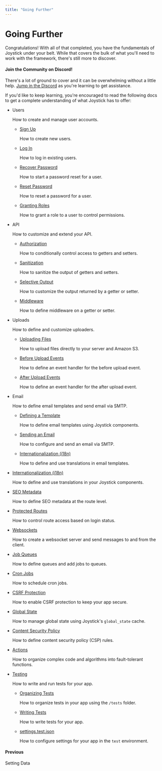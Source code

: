 ```yaml
---
title: "Going Further"
---
```


# Going Further

Congratulations! With all of that completed, you have the fundamentals of Joystick under your belt. While that covers the bulk of what you'll need to work with the framework, there's still more to discover.

#### Join the Community on Discord!

There's a lot of ground to cover and it can be overwhelming without a little help. [Jump in the Discord](http://discord.cheatcode.co) as you're learning to get assistance.

If you'd like to keep learning, you're encouraged to read the following docs to get a complete understanding of what Joystick has to offer:

- Users

  How to create and manage user accounts.

  - [Sign Up](ui/accounts/signup)

    How to create new users.

  - [Log In](ui/accounts/login)

    How to log in existing users.

  - [Recover Password](ui/accounts/recover-password)

    How to start a password reset for a user.

  - [Reset Password](ui/accounts/reset-password)

    How to reset a password for a user.

  - [Granting Roles](node/accounts/roles/granting-a-role)

    How to grant a role to a user to control permissions.

- API

  How to customize and extend your API.

  - [Authorization](node/app/api/authorization)

    How to conditionally control access to getters and setters.

  - [Sanitization](node/app/api/sanitization)

    How to sanitize the output of getters and setters.

  - [Selective Output](ui/api/selective-output)

    How to customize the output returned by a getter or setter.

  - [Middleware](node/app/api/middleware)

    How to define middleware on a getter or setter.

- Uploads

  How to define and customize uploaders.

  - [Uploading Files](node/app/uploaders/defining-an-uploader)

    How to upload files directly to your server and Amazon S3.

  - [Before Upload Events](node/app/uploaders/defining-an-uploader#on_before_upload)

    How to define an event handler for the before upload event.

  - [After Upload Events](node/app/uploaders/defining-an-uploader#on_after_upload)

    How to define an event handler for the after upload event.

- Email

  How to define email templates and send email via SMTP.

  - [Defining a Template](node/email/defining-an-email-template)

    How to define email templates using Joystick components.

  - [Sending an Email](node/email/sending-an-email)

    How to configure and send an email via SMTP.

  - [Internationalization (i18n)](node/email/defining-an-email-template#internationalization-i18n)

    How to define and use translations in email templates.

- [Internationalization (i18n)](node/internationalization-i18n)

  How to define and use translations in your Joystick components.

- [SEO Metadata](node/app/routes/res-render#defining-seo-metadata)

  How to define SEO metadata at the route level.

- [Protected Routes](node/app/routes/req-context-ifloggedin)

  How to control route access based on login status.

- [Websockets](node/app/websockets/defining-a-server)

  How to create a websocket server and send messages to and from the client.

- [Job Queues](node/app/queues/defining-a-database-for-queues)

  How to define queues and add jobs to queues.

- [Cron Jobs](defining-a-cron-job)

  How to schedule cron jobs.

- [CSRF Protection](node/csrf-protection)

  How to enable CSRF protection to keep your app secure.

- [Global State](ui/cache-global-state)

  How to manage global state using Joystick's `global_state` cache.

- [Content Security Policy](node/content-security-policy-csp)

  How to define content security policy (CSP) rules.

- [Actions](node/actions)

  How to organize complex code and algorithms into fault-tolerant functions.

- [Testing](#)

  How to write and run tests for your app.

  - [Organizing Tests](test/organizing-tests)

    How to organize tests in your app using the `/tests` folder.

  - [Writing Tests](test/writing-tests)

    How to write tests for your app.

  - [settings.test.json](test/settings-test-json)

    How to configure settings for your app in the `test` environment.

[](getting-started-tutorial/setting-data)

#### Previous

Setting Data
